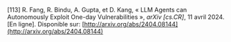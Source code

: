 \[113\]	R. Fang, R. Bindu, A. Gupta, et D. Kang, « LLM Agents can Autonomously Exploit One-day Vulnerabilities », *arXiv \[cs.CR\]*, 11 avril 2024\. \[En ligne\]. Disponible sur: [http://arxiv.org/abs/2404.08144](http://arxiv.org/abs/2404.08144)